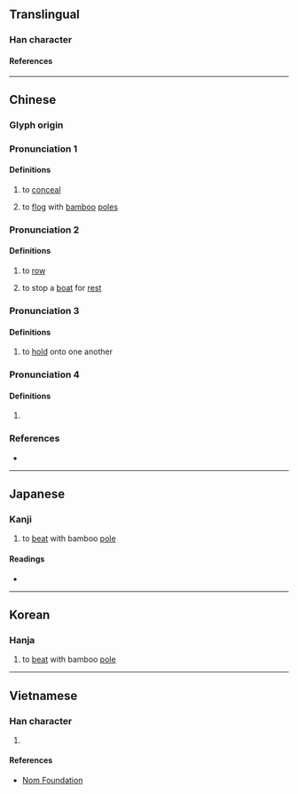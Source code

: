 {{also|榜}}
{{character info}}
==Translingual==

===Han character===
{{Han char|rn=64|rad=手|as=10|sn=13|four=50027|canj=QYBS|ids=⿰扌旁}}

====References====
{{Han ref|kx=0446.220|dkj=12474|dj=0797.060|hdz=31936.030|uh=6412}}

----

==Chinese==
{{zh-forms}}

===Glyph origin===
{{Han etym}}

===Pronunciation 1===
{{zh-pron
|m=péng
|c=pang4
|mc=1
|oc=2
|ma=
|cat=v
}}

====Definitions====
{{zh-hanzi}}

# {{zh-hg}} to [[conceal]] <!-- 《說文·手部》： 搒， 掩也 -->
# to [[flog]] with [[bamboo]] [[pole]]s  <!-- 《集韻·庚韻》： 搒， 笞打。 -->

===Pronunciation 2===
{{zh-pron
|m=bàng
|c=pong3,bong3
|mc=2
|oc=1
|ma=
|cat=v
}}

====Definitions====
{{zh-hanzi}}

# {{zh-alt-lb|榜}} to [[row]]
# {{zh-hg}} to stop a [[boat]] for [[rest]] <!-- 《廣韻·宕韻》： 搒， 掉舩一歇。 -->

===Pronunciation 3===
{{zh-pron
|m=bēng
|c=
|mc=
|oc=
|ma=
|cat=v
}}

====Definitions====
{{zh-hanzi}}

# {{zh-hg}} to [[hold]] onto one another <!-- 《集韻·庚韻》： 搒， 相牽也。 -->

===Pronunciation 4===
{{zh-pron
|m=bǎng
|c=bong2
|mc=
|oc=
|ma=
|cat=
}}

====Definitions====
{{zh-hanzi}}

# {{zh-only|摽搒|}} <small>{{gloss|{{zh-alt-form|標榜}}}}</small>  <!-- 《漢語大字典》 -->
#: {{zh-x|自是 正直 廢放 ，邪 枉 熾結， 海內 希風 之 流， 遂 共 相 摽{biāo}搒{bǎng}|ref={{w|Book of the Later Han}}, [[s:zh:後漢書/卷67|Volume 67]] 《{{w2|zh|後漢書}}·[[:s:zh:後漢書/卷67|卷六十七·黨錮列傳]]》 [https://zh.wikisource.org/wiki/後漢書/卷67]}} <!-- Refer 《漢語大字典》 -->

===References===
* {{R:yue:Hanzi}}

----

==Japanese==

===Kanji===
{{ja-kanji|grade=|rs=手10}}

# to [[beat]] with bamboo [[pole]]

====Readings====
* {{ja-readings|on=ほう,ひょう,びょう,|kun=おお.う}}

----

==Korean==

===Hanja===
{{ko-hanja|방}}

# to [[beat]] with bamboo [[pole]]

----

==Vietnamese==

===Han character===
{{vi-hantu|rs=手10|[[báng]], [[bảng]]}}

# {{rfdef|vi|sort=手10}}

====References====
* [http://nomfoundation.org/common/nom_details.php?codepoint=6412 Nom Foundation]